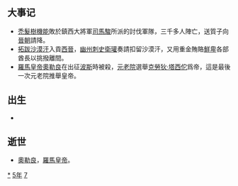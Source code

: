{{yearTOC|275|东吴'''[[天册|天册]]元年'''；西晋'''[[咸寧_(司馬炎)|咸寧]]元年'''}}

== 大事记 ==
*[[禿髮樹機能|禿髮樹機能]]敗於鎮西大將軍[[司馬駿|司馬駿]]所派的討伐軍隊，三千多人陣亡，送質子向[[晉朝|晉朝]]請降。
*[[拓跋沙漠汗|拓跋沙漠汗]]入貢[[西晉|西晉]]，[[幽州刺史部|幽州]][[刺史|刺史]][[衛瓘|衛瓘]]奏請扣留沙漠汗，又用重金賄賂[[鮮卑|鮮卑]]各部酋長以挑撥離間。
*[[羅馬皇帝|羅馬皇帝]][[奧勒良|奧勒良]]在出征[[波斯|波斯]]時被殺，[[元老院|元老院]]選舉[[克勞狄·塔西佗|克勞狄·塔西佗]]爲帝，這是最後一次元老院推舉皇帝。

== 出生 ==
*

== 逝世 ==
{{Wikisource year mention}}
*[[奧勒良|奧勒良]]，[[羅馬皇帝|羅馬皇帝]]。

[[Category:275年|*]]
[[Category:270年代|5年]]
[[Category:3世纪各年|7]]